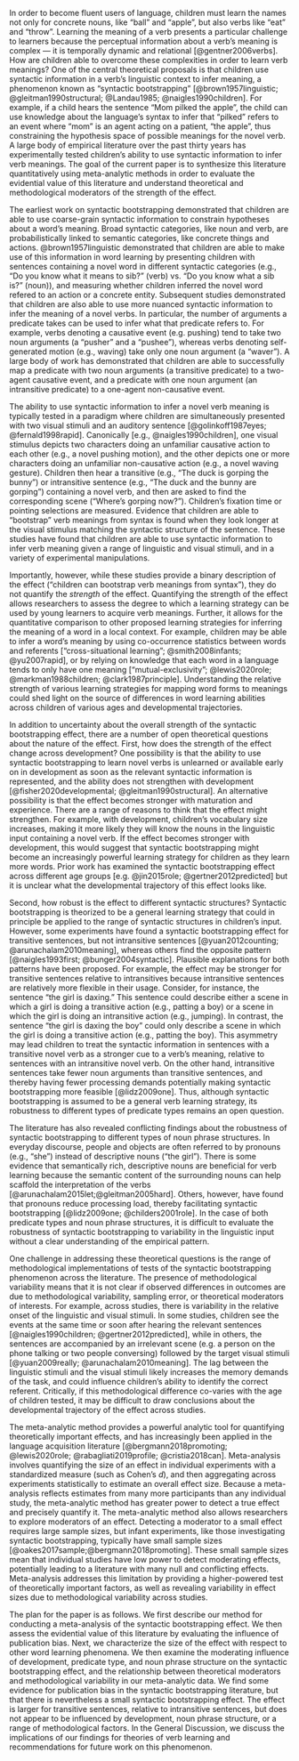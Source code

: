 In order to become fluent users of language, children must learn the names not only for concrete nouns, like “ball” and “apple”,  but also verbs like “eat” and “throw”. Learning the meaning of a verb presents a particular challenge to learners because the perceptual information about a verb’s meaning is complex --- it is temporally dynamic and relational [@gentner2006verbs]. How are children able to overcome these complexities in order to learn verb meanings? One of the central theoretical proposals is that children use syntactic information in a verb’s linguistic context to infer meaning, a phenomenon known as  “syntactic bootstrapping” [@brown1957linguistic; @gleitman1990structural; @Landau1985; @naigles1990children]. For example, if a child hears the sentence “Mom pilked the apple”, the child can use knowledge about the language’s syntax  to infer that “pilked” refers to an event where “mom” is an agent acting on a patient, “the apple”,  thus constraining the hypothesis space of possible meanings for the novel verb.  A large body of empirical literature over the past thirty years has experimentally tested children’s ability to use syntactic information to infer verb meanings. The goal of the current paper is to synthesize this literature quantitatively using meta-analytic methods in order to evaluate the evidential value of this literature and understand theoretical and methodological moderators of the strength of the effect. 

The earliest work on syntactic bootstrapping demonstrated that children are able to use coarse-grain syntactic information to constrain hypotheses about a word’s meaning. Broad syntactic categories, like noun and verb, are probabilistically linked to semantic categories, like concrete things and actions. @brown1957linguistic demonstrated that children are able to make use of this information in word learning by presenting  children with sentences containing a novel word in different syntactic categories (e.g., “Do you know what it means to sib?” (verb) vs. “Do you know what a sib is?” (noun)), and measuring whether children inferred the novel word refered to an action or a concrete entity.  Subsequent studies demonstrated that children are also able to use more nuanced syntactic information to infer the meaning of a novel verbs. In particular, the number of arguments a predicate takes can be used to infer what that predicate refers to. For example, verbs denoting a causative event (e.g. pushing) tend to take two noun arguments (a “pusher” and a “pushee”), whereas verbs denoting self-generated motion (e.g., waving) take only one noun argument (a “waver”). A large body of work has demonstrated that children are able to successfully map a predicate with two noun arguments (a transitive predicate) to a two-agent causative event, and a predicate with one noun argument (an intransitive predicate) to a  one-agent non-causative event. 

The ability to use syntactic information to infer a novel verb meaning is typically tested in a paradigm where children are simultaneously presented with two visual stimuli and an auditory sentence [@golinkoff1987eyes; @fernald1998rapid]. Canonically [e.g., @naigles1990children], one visual stimulus depicts two characters doing an unfamiliar causative action to each other (e.g., a novel pushing motion), and the other depicts one or more characters doing an unfamiliar non-causative action (e.g., a  novel waving gesture). Children then hear a transitive (e.g., “The duck is gorping the bunny”) or intransitive sentence (e.g., “The duck and the bunny are gorping”) containing a novel verb, and then are asked to find the  corresponding scene (“Where’s gorping now?”). Children’s fixation time or pointing selections are measured. Evidence that children are able to "bootstrap" verb meanings from syntax is found when they look longer at the visual stimulus matching the syntactic structure of the sentence.  These studies have found that children are able to use syntactic information to infer verb meaning given a range of linguistic and visual stimuli, and in a variety of experimental manipulations. 

Importantly, however, while these studies provide a binary description of the effect ("children can bootstrap verb meanings from syntax"), they do not quantify the *strength* of the effect. Quantifying the strength of the effect allows researchers to assess the degree to which a learning strategy can be used by young learners to acquire verb meanings. Further, it allows for the quantitative comparison to other proposed learning strategies for inferring the meaning of a word in a local context. For example, children may be able to infer a word’s meaning by using co-occurrence statistics between words and referents ["cross-situational learning"; @smith2008infants; @yu2007rapid], or by relying on knowledge that each word in a language tends to only have one meaning ["mutual-exclusivity"; @lewis2020role; @markman1988children; @clark1987principle]. Understanding the relative strength of various learning strategies for mapping word forms to meanings could shed light on the source of differences in word learning abilities across children of various ages and developmental trajectories.
	
In addition to uncertainty about the overall strength of the syntactic bootstrapping effect, there are a number of open theoretical questions about the nature of the effect. First, how does the strength of the effect change across development? One possibility is that the ability to use syntactic bootstrapping to learn novel verbs is unlearned or available early on in development as soon as the relevant syntactic information is represented, and the ability does not strengthen with development [@fisher2020developmental; @gleitman1990structural]. An alternative possibility is that the effect becomes stronger with maturation and experience. There are a range of reasons to think that the effect might strengthen. For example, with development, children’s vocabulary size increases, making it more likely they will know the nouns in the linguistic input containing a novel verb. If the effect becomes stronger with development, this would suggest that syntactic bootstrapping might become an increasingly powerful learning strategy for children as they learn more words. Prior work has examined the syntactic bootstrapping effect across different age groups [e.g. @jin2015role; @gertner2012predicted] but it is unclear what the developmental trajectory of this effect looks like. 

Second, how robust is the effect to different syntactic structures? Syntactic bootstrapping is theorized to be a general learning strategy that could in principle be applied to the range of syntactic structures in children’s input. However, some experiments have found a syntactic bootstrapping effect for transitive sentences, but not intransitive sentences [@yuan2012counting; @arunachalam2010meaning], whereas others find the opposite pattern [@naigles1993first; @bunger2004syntactic]. Plausible explanations for both patterns have been proposed.  For example, the effect may be stronger for transitive sentences relative to intransitives because intransitive sentences are relatively more flexible in their usage. Consider, for instance, the sentence “the girl is daxing.” This sentence could describe either a scene in which a girl is doing a transitive action (e.g., patting a boy) or a scene in which the girl is doing an intransitive action (e.g., jumping). In contrast, the sentence “the girl is daxing the boy” could only describe a scene in which the girl is doing a transitive action (e.g., patting the boy). This asymmetry may lead children to treat the syntactic information in sentences with a transitive novel verb as a stronger cue to a verb’s meaning, relative to sentences with an intransitive novel verb. On the other hand, intransitive sentences take fewer noun arguments than transitive sentences, and thereby having fewer processing demands  potentially making syntactic bootstrapping more feasible [@lidz2009one]. Thus, although syntactic bootstrapping is assumed to be a general verb learning strategy, its robustness to different types of predicate types remains an open question.

The literature has also revealed conflicting findings about the robustness of syntactic bootstrapping to different types of noun phrase structures. In everyday discourse, people and objects are often referred to by pronouns (e.g., “she”) instead of descriptive nouns (“the girl”). There is some evidence that semantically rich, descriptive nouns are beneficial for verb learning because the semantic content of the surrounding nouns can help scaffold the interpretation of the verbs [@arunachalam2015let;@gleitman2005hard]. Others, however, have found that pronouns reduce processing load, thereby facilitating syntactic bootstrapping [@lidz2009one; @childers2001role]. In the case of both predicate types and noun phrase structures, it is difficult to evaluate the robustness of syntactic bootstrapping to variability in the linguistic input without a clear understanding of the empirical pattern. 

One challenge in addressing these theoretical questions is the range of methodological implementations of tests of the syntactic bootstrapping phenomenon across the literature. The presence of methodological variability means that it is not clear if observed differences in outcomes are due to methodological variability, sampling error, or theoretical moderators of interests.  For example, across studies, there is variability in the relative onset of the linguistic and visual stimuli. In some studies, children see the events at the same time or soon after hearing the relevant sentences [@naigles1990children; @gertner2012predicted], while in others, the sentences are accompanied by an irrelevant scene (e.g. a person on the phone talking or two people conversing) followed by the target visual stimuli [@yuan2009really; @arunachalam2010meaning]. The lag between the linguistic stimuli and the visual stimuli likely increases the memory demands of the task, and could influence children's ability to identify the correct referent. Critically, if this methodological difference co-varies with the age of children tested, it may be difficult to draw conclusions about the developmental trajectory of the effect across studies. 

The meta-analytic method provides a powerful analytic tool for quantifying theoretically important effects, and has increasingly been applied in the language acquisition literature [@bergmann2018promoting; @lewis2020role; @rabagliati2019profile; @cristia2018can]. Meta-analysis involves quantifying the size of an effect in individual experiments with a standardized measure (such as Cohen’s $d$), and then aggregating across experiments statistically to estimate an overall effect size. Because a meta-analysis reflects estimates from many more participants than any individual study, the meta-analytic method has greater power to detect a true effect and precisely quantify it.  The meta-analytic method also allows researchers to explore moderators of an effect. Detecting a moderator to a small effect requires large sample sizes, but infant experiments, like those investigating syntactic bootstrapping, typically have small sample sizes  [@oakes2017sample;@bergmann2018promoting]. These small sample sizes mean that individual studies have low power to detect moderating effects, potentially leading to a literature with many null and conflicting effects. Meta-analysis addresses this limitation by providing a higher-powered test of theoretically important factors, as well as revealing variability in effect sizes due to methodological variability across studies. 

The plan for the paper is as follows. We first describe our method for conducting a meta-analysis of the syntactic bootstrapping effect. We then assess the evidential value of this literature by evaluating the influence of publication bias. Next, we characterize the size of the effect with respect to other word learning phenomena. We then examine the moderating influence of development, predicate type, and noun phrase structure on the syntactic bootstrapping effect, and the relationship between theoretical moderators and methodological variability in our meta-analytic data.  We find some evidence for publication bias in the syntactic bootstrapping literature, but that there is nevertheless a small syntactic bootstrapping effect. The effect is larger for transitive sentences, relative to intransitive sentences, but does not appear to be influenced by development, noun phrase structure, or a range of methodological factors. In the General Discussion, we discuss the implications of our findings for theories of verb learning and recommendations for future work on this phenomenon.
